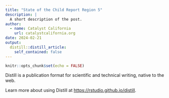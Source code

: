 ```yaml
---
title: "State of the Child Report Region 5"
description: |
  A short description of the post.
author:
  - name: Catalyst California
    url: catalystcalifornia.org
date: 2024-02-21
output:
  distill::distill_article:
    self_contained: false
---
```



```r
knitr::opts_chunk$set(echo = FALSE)
```

Distill is a publication format for scientific and technical writing, native to the web.

Learn more about using Distill at <https://rstudio.github.io/distill>.


